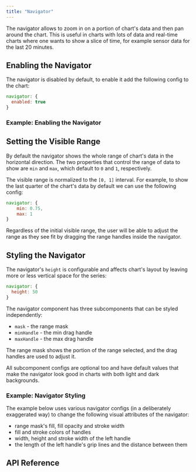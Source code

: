 ```yaml
---
title: "Navigator"
---
```


The navigator allows to zoom in on a portion of chart's data and then pan around the chart. This is useful in charts with lots of data and real-time charts where one wants to show a slice of time, for example sensor data for the last 20 minutes.

## Enabling the Navigator

The navigator is disabled by default, to enable it add the following config to the chart:

```js
navigator: {
  enabled: true
}
```

### Example: Enabling the Navigator

<ChartExampleRunner title='Enabling the Navigator' name='navigator' type='generated'></ChartExampleRunner>

## Setting the Visible Range

By default the navigator shows the whole range of chart's data in the horizontal direction. The two properties that control the range of data to show are `min` and `max`, which default to `0` and `1`, respectively.

The visible range is normalized to the `[0, 1]` interval. For example, to show the last quarter of the chart's data by default we can use the following config:

```js
navigator: {
    min: 0.75,
    max: 1
}
```

Regardless of the initial visible range, the user will be able to adjust the range as they see fit by dragging the range handles inside the navigator.

## Styling the Navigator

The navigator's `height` is configurable and affects chart's layout by leaving more or less vertical space for the series:

```js
navigator: {
  height: 50
}
```

The navigator component has three subcomponents that can be styled independently:

- `mask` - the range mask
- `minHandle` - the min drag handle
- `maxHandle` - the max drag handle

The range mask shows the portion of the range selected, and the drag handles are used to adjust it.

All subcomponent configs are optional too and have default values that make the navigator look good in charts with both light and dark backgrounds.

### Example: Navigator Styling

The example below uses various navigator configs (in a deliberately exaggerated way) to change the following visual attributes of the navigator:

- range mask's fill, fill opacity and stroke width
- fill and stroke colors of handles
- width, height and stroke width of the left handle
- the length of the left handle's grip lines and the distance between them

<ChartExampleRunner title='Navigator Styling' name='navigator-styling' type='generated'></ChartExampleRunner>

## API Reference

<interface-documentation interfaceName='AgNavigatorOptions' overridesrc="charts-api/api.json" config='{ "showSnippets": false, "lookupRoot": "charts-api" }'></interface-documentation>
